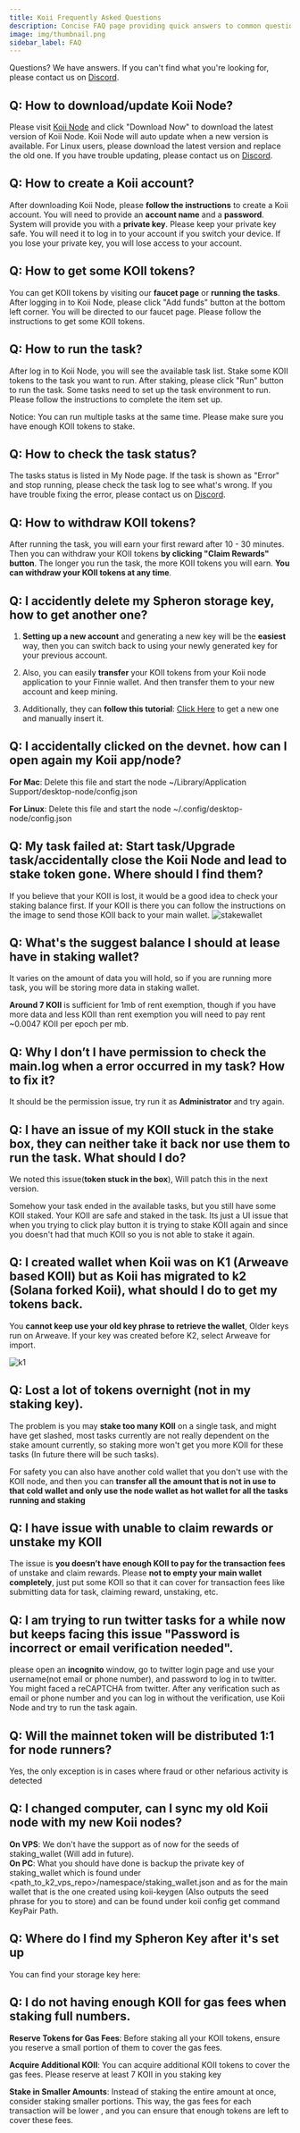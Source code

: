 ```yaml
---
title: Koii Frequently Asked Questions
description: Concise FAQ page providing quick answers to common questions about our services, policies, and customer support options.
image: img/thumbnail.png
sidebar_label: FAQ
---
```



Questions? We have answers. If you can't find what you're looking for, please contact us on [Discord](https://discord.gg/koiin).

## Q: How to download/update Koii Node?

Please visit [Koii Node](https://www.koii.network/node) and click "Download Now" to download the latest version of Koii Node. Koii Node will auto update when a new version is available. For Linux users, please download the latest version and replace the old one. If you have trouble updating, please contact us on [Discord](https://discord.gg/koii-network).

<ReactPlayer controls url="https://www.youtube.com/watch?v=qyp7g4MBlJo" />

## Q: How to create a Koii account?

After downloading Koii Node, please **follow the instructions** to create a Koii account. You will need to provide an **account name** and a **password**. System will provide you with a **private key**. Please keep your private key safe. You will need it to log in to your account if you switch your device. If you lose your private key, you will lose access to your account.

## Q: How to get some KOII tokens?

You can get KOII tokens by visiting our **faucet page** or **running the tasks**. After logging in to Koii Node, please click "Add funds" button at the bottom left corner. You will be directed to our faucet page. Please follow the instructions to get some KOII tokens.

<ReactPlayer controls url="https://www.youtube.com/watch?v=jFjg_A9vTek" />

## Q: How to run the task?

After log in to Koii Node, you will see the available task list. Stake some KOII tokens to the task you want to run. After staking, please click "Run" button to run the task. Some tasks need to set up the task environment to run. Please follow the instructions to complete the item set up.

Notice: You can run multiple tasks at the same time. Please make sure you have enough KOII tokens to stake.

<ReactPlayer controls url="https://www.youtube.com/watch?v=kktZhHyeb5w" />

## Q: How to check the task status?

The tasks status is listed in My Node page. If the task is shown as "Error" and stop running, please check the task log to see what's wrong. If you have trouble fixing the error, please contact us on [Discord](https://discord.gg/koii-network).

<ReactPlayer controls url="https://www.youtube.com/watch?v=eFw-Voo9BNs" />

## Q: How to withdraw KOII tokens?

After running the task, you will earn your first reward after 10 - 30 minutes. Then you can withdraw your KOII tokens **by clicking "Claim Rewards" button**. The longer you run the task, the more KOII tokens you will earn. **You can withdraw your KOII tokens at any time**.

<ReactPlayer controls url="https://youtu.be/dgUuOoSZ2Ds" />

## Q: I accidently delete my Spheron storage key, how to get another one?

1. **Setting up a new account** and generating a new key will be the **easiest** way, then you can switch back to using your newly generated key for your previous account.

2. Also, you can easily **transfer** your KOII tokens from your Koii node application to your Finnie wallet. And then transfer them to your new account and keep mining.

3. Additionally, they can **follow this tutorial**: [Click Here](https://docs.spheron.network/rest-api/#creating-an-access-token) to get a new one and manually insert it.

## Q: I accidentally clicked on the devnet. how can I open again my Koii app/node?

**For Mac**: Delete this file and start the node ~/Library/Application Support/desktop-node/config.json

**For Linux**: Delete this file and start the node ~/.config/desktop-node/config.json

## Q: My task failed at: Start task/Upgrade task/accidentally close the Koii Node and lead to stake token gone. Where should I find them?

If you believe that your KOII is lost, it would be a good idea to check your staking balance first. If your KOII is there you can follow the instructions on the image to send those KOII back to your main wallet.
![stakewallet](./imageFaq/stakeWallet.png)

## Q: What's the suggest balance I should at lease have in staking wallet?

It varies on the amount of data you will hold, so if you are running more task, you will be storing more data in staking wallet.

**Around 7 KOII** is sufficient for 1mb of rent exemption, though if you have more data and less KOII than rent exemption you will need to pay rent ~0.0047 KOII per epoch per mb.

## Q: Why I don’t I have permission to check the main.log when a error occurred in my task? How to fix it?

It should be the permission issue, try run it as **Administrator** and try again.

## Q: I have an issue of my KOII stuck in the stake box, they can neither take it back nor use them to run the task. What should I do?

We noted this issue(**token stuck in the box**), Will patch this in the next version.

Somehow your task ended in the available tasks, but you still have some KOII staked. Your KOII are safe and staked in the task. Its just a UI issue that when you trying to click play button it is trying to stake KOII again and since you doesn't had that much KOII so you is not able to stake it again.

## Q: I created wallet when Koii was on K1 (Arweave based KOII) but as Koii has migrated to k2 (Solana forked Koii), what should I do to get my tokens back.

You **cannot keep use your old key phrase to retrieve the wallet**, Older keys run on Arweave. If your key was created before K2, select Arweave for import.

![k1](./imageFaq/oldK1phrase.png)

## Q: Lost a lot of tokens overnight (not in my staking key).

The problem is you may **stake too many KOII** on a single task, and might have get slashed, most tasks currently are not really dependent on the stake amount currently, so staking more won't get you more KOII for these tasks (In future there will be such tasks).

For safety you can also have another cold wallet that you don't use with the KOII node, and then you can **transfer all the amount that is not in use to that cold wallet and only use the node wallet as hot wallet for all the tasks running and staking**

## Q: I have issue with unable to claim rewards or unstake my KOII

The issue is **you doesn’t have enough KOII to pay for the transaction fees** of unstake and claim rewards.
Please **not to empty your main wallet completely**, just put some KOII so that it can cover for transaction fees like submitting data for task, claiming reward, unstaking, etc.

## Q: I am trying to run twitter tasks for a while now but keeps facing this issue "Password is incorrect or email verification needed".

please open an **incognito** window, go to twitter login page and use your username(not email or phone number), and password to log in to twitter. You might faced a reCAPTCHA from twitter. After any verification such as email or phone number and you can log in without the verification, use Koii Node and try to run the task again.

## Q: Will the mainnet token will be distributed 1:1 for node runners?

Yes, the only exception is in cases where fraud or other nefarious activity is detected

## Q: I changed computer, can I sync my old Koii node with my new Koii nodes?

**On VPS**: We don't have the support as of now for the seeds of staking_wallet (Will add in future).  
**On PC**: What you should have done is backup the private key of staking_wallet which is found under <path_to_k2_vps_repo>/namespace/staking_wallet.json and as for the main wallet that is the one created using koii-keygen
(Also outputs the seed phrase for you to store) and can be found under koii config get command KeyPair Path.

## Q: Where do I find my Spheron Key after it's set up

You can find your storage key here:

<ReactPlayer controls url="/video/storagekey.mp4" />

## Q: I do not having enough KOII for gas fees when staking full numbers.

**Reserve Tokens for Gas Fees**: Before staking all your KOII tokens, ensure you reserve a small portion of them to cover the gas fees. 

**Acquire Additional KOII**: You can acquire additional KOII tokens to cover the gas fees. Please reserve at least 7 KOII in you staking key

**Stake in Smaller Amounts**: Instead of staking the entire amount at once, consider staking smaller portions. This way, the gas fees for each transaction will be lower
, and you can ensure that enough tokens are left to cover these fees.